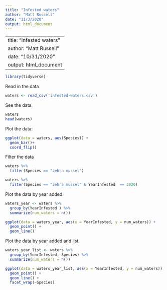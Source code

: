 ```yaml
---
title: "Infested waters"
author: "Matt Russell"
date: "11/3/2020"
output: html_document
---
```

---
title: "Infested waters"
author: "Matt Russell"
date: "10/31/2020"
output: html_document
---

```r
library(tidyverse)
```

Read in the data

```r
waters <- read_csv('infested-waters.csv')
```

See the data.

```r
waters
head(waters)
```

Plot the data:
```r
ggplot(data = waters, aes(Species)) +
  geom_bar()+
  coord_flip()

```

Filter the data
```r
waters %>% 
  filter(Species == "zebra mussel")

waters %>% 
  filter(Species == "zebra mussel" & YearInfested  == 2020)
```

Plot the data by year added.
```r
waters_year <- waters %>% 
  group_by(YearInfested ) %>% 
  summarize(num_waters = n())

ggplot(data = waters_year, aes(x = YearInfested, y = num_waters)) +
  geom_point() +
  geom_line()
```

Plot the data by year added and list.
```r
waters_year_list <- waters %>% 
  group_by(YearInfested, Species) %>% 
  summarize(num_waters = n())

ggplot(data = waters_year_list, aes(x = YearInfested, y = num_waters)) +
  geom_point() +
  geom_line() +
  facet_wrap(~Species)
```



